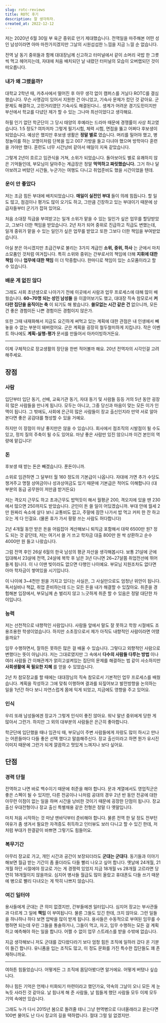 ```yaml
---
slug: rotc-reviews
title: ROTC 후기
description: 잘 생각하자.
created_at: 2022-12-12
---
```


저는 2020년 6월 30일 부 육군 중위로 만기 제대했습니다. 전역일을 마주해본 어떤 성인 남성이라면 아마 마찬가지겠지만 그날의 시원섭섭한
느낌을 지금 느낄 순 없습니다.

전역 날 동기 중위들과 함께 대대장님께 신고하고 터미널에서 같이 소머리 국밥 한 그릇씩 먹고 헤어지는데, 자대에 처음 배치되던 날 내렸던
터미널의 모습이 오버랩되던 것이 떠오릅니다.

### 내가 왜 그랬을까?

대학교 2학년 때, 카추사에서 떨어진 후 아무 생각 없이 캠퍼스를 거닐다 ROTC를 결심했습니다. 무슨 사명감이 있어서 지원한 건 아니었고,
기숙사 문제가 컸던 것 같아요. 군문제도 해결하고, 고민거리였던 기숙사도 해결된다니.. 생계가 어려운 경기도민이지만 부산에서 학교를 다녔던
제가 할 수 있는 그나마 최선이었다고 생각해요.

하필 인기 없던 학군단이 그 당시 태양의 후예라는 드라마 때문에 경쟁률이 사상 최고였습니다. 1:5 정도? 여차저차 그렇게 필기시험, 체력
시험, 면접을 뚫고 어쩌다 후보생이 되었습니다. 예상은 했지만 후보생 생활은 **정말 별로** 였습니다. 머리를 밀어야 했고, 병정놀이를
하는 꼬맹이처럼 단복을 입고 007 가방을 들고 다녀야 했으며 방학마다 훈련을 가야만 했다. 훈련도 너무 시간낭비 같아서 매일이 지옥
같았습니다.

그렇게 2년이 흐르고 임관식을 거쳐, 소위가 되었습니다. 돌아보아도 별로 유쾌하지 않은 기억들인데, 부모님이 달아주는 계급장은 정말
**먹먹하고 짜릿했습니다.** 그거 하나 달아보려고 버텼던 시간들, 누군가는 여행도 다니고 취업준비도 했을 시간이었을 텐데.

### 운이 안 좋았다

저는 조금 힘든 부대에 배치되었습니다. **매일이 실전인 부대** 들이 의례 힘듭니다. 할 일도 많고, 점검이나 평가도 많이 오기도 하고,
그만큼 긴장하고 있는 부대이기 때문에 상급자들부터 군기가 잡혀 있어요.

처음 소대장 직급을 부여받고는 일개 소위가 맡을 수 있는 일인가 싶은 업무를 할당받았고, 그보다 더한 책임을 받았습니다. 2년 차가 되어
중위로 진급하고 직급도 변했는데, 일개 중위가 맡을 수 있는 일인가 싶은 업무를 받았고 또한 그보다 더한 책임을 부여받았습니다.

아실 분은 아시겠지만 초급간부로 불리는 3가지 계급인 **소위, 중위, 하사** 는 군에서 마치 소모품인 것처럼 여겨집니다. 특히 소위와
중위는 간부로서의 책임에 더해 **지휘에 대한 책임** 이나 **업무에 대한 책임** 이 더 막중합니다. 한마디로 책임이 있는 소모품이라고
할 수 있습니다.

### 배운 게 없진 않다

그래도 사회 초년생으로 나아가기 전에 이곳에서 사람과 업무 프로세스에 대해 많이 배웠습니다. **60~70명 되는 성인 남성들** 을
이끌어보기도 했고, 대대장 직속 참모로서 **커다란 집단을 움직이는 축** 이 되기도 해 봤습니다. **쓸모없는 시간 같은 건** 없으니까,
모든 건 좋은 경험이든 나쁜 경험이든 경험이지 않은가.

또한 그때 내재화해서 지금도 요긴하게 써먹고 있는 계획에 대한 관점은 내 인생에서 빼놓을 수 없는 부분이 돼버렸어요. 군은 계획을 굉장히
철두철미하게 지킵니다. 작은 이벤트 하나에도 **계획-실행-평가** 문서를 만들어서 아카이빙하거든요.

---

이제 구체적으로 장교생활의 장단을 한번 적어볼까 해요. 20년 전역자의 시각인걸 고려해주세요.

## 장점

### 사람

입단부터 입단 동기, 선배, 교육기관 동기, 자대 동기 및 사람들 등등 거의 5년 동안 굉장히 많은 사람들을 만나게 됩니다. 모두는 아니고,
그중 당신과 마음이 맞는 모든 이가 인맥이 됩니다. 그 밖에도, 사회에 은근히 많은 사람들이 장교 출신인지라 만약 서로 알아본다면 좋은
공감대를 형성할 수 있을 거예요.

하지만 이 장점이 마냥 좋지만은 않을 수 있습니다. 회사에서 점조직의 시발점이 될 수도 있고, 정치 질의 주축이 될 수도 있어요. 마냥 좋은
사람만 있진 않으니까 이건 본인의 역량에 맡깁니다!

### 돈

후보생 때 받는 돈은 빼겠습니다. 푼돈이니까.

소위로 임관하면 그 달부터 월 160 정도의 기본급이 나옵니다. 자대에 가면 추가 수당도 챙겨주고 명절 상여금이나 성과상여금도 있기 때문에
기본급은 적어도 이해합니다 (대부분의 동급 공무원이 저만큼 받거든요)

저는 격오지 근무도 하고 초과근무도 밥먹듯이 해서 월평균 200, 격오지에 있을 땐 230에서 많으면 250까지도 받았습니다. 군인이 돈 쓸
일이 어딨겠습니까. 부대 안에 월세 2만 원짜리 숙소에 살다 보니 교통비도 없고, 주말에 잠깐 나가서 밥 먹고 커피 한 잔 하고 오는 게 다
인걸요. (물론 휴가 가서 팡팡 쓰는 사람도 허다합니다)

2년 4개월 동안 받은 돈을 어림잡아 계산해보니 퇴직금 포함해서 대략 6500만 원? 정도 되는 것 같던데, 저는 여기서 쓸 거 쓰고 학자금
대출 800만 원 싹 상환하고 순수 4000만 원 들고 나왔습니다.

그럼 전역 후인 26살 6월의 한국 남성의 평균 자산을 생각해봅시다. 보통 21살에 군에 입대해서 23살에 전역, 24살에 복학 후 남은
3년 다니면 26~27살쯤 취업전선에 뛰어들게 됩니다. 이 나 이땐 빚이라도 없으면 다행인 나이예요. 부모님 지원조차도 없다면 아마 학자금이
쌓여있을 시기입니다.

이 나이에 3~4천만 원을 가지고 있다는 사실은, 그 사실만으로도 엄청난 위안이 됩니다. 독서실비나 책값, 취업 준비하는데 드는 모든 돈을
내가 해결할 수 있잖아요. 취준을 경험해본 입장에서, 부모님께 손 벌리지 않고 느긋하게 취준 할 수 있음은 정말 대단한 차이입니다.

### 능력

저는 선천적으로 내향적인 사람입니다. 사람들 앞에서 말도 잘 못하고 학창 시절에도 조용조용한 학생이었습니다. 하지만 소초장으로서 제가 아직도
내향적인 사람이라면 어땠을까요?

임무 수행하면서, 잘하든 못하든 많은 걸 배울 수 있습니다. 그렇다고 외향적인 사람으로 변했다는 뜻이 아닙니다. 저는 그대로였지만 그 속에서
**다수의 사람들 다루는 방법** 이나 여러 사람들 간 이해관계가 얽히고설켜있는 집단의 문제를 해결하는 법 같이 사소하지만 **사회생활에 꼭
필요한 지혜** 를 얻을 수 있었습니다.

2년 차 참모장교를 할 때에는 대대장님의 직속 참모로서 기본적인 업무 프로세스를 배웠습니다. 계획을 작성하고 그에 맞춰 이행하며 결과를
되짚어보고 발전방향을 논의하는 일을 1년간 하다 보니 자연스럽게 몸에 익게 되었고, 지금에도 영향을 주고 있어요.

### 인식

우리 또래 남성들에겐 장교가 그렇게 인식이 좋진 않아요. 워낙 말년 중위에게 당한 게 많아서 그런가. 하지만 그 외의 대부분의 사람들은
은근히 좋아합니다.

학군단에 입단했을 때나 임관식 때, 부모님이 주변 사람들에게 자랑도 많이 하시고 만나는 어른들마다 다들 좋은 선택 했다고 말씀해주신다. 장교
출신이라고 하면 뭔가 유시진 이미지 때문에 그런가 되게 깔끔하고 멋있게 느껴지나 보다 싶어요.

## 단점

### 경력 단절

전역하고 나면 바로 백수이기 때문에 취준을 해야 합니다. 문과 계열에서도 영업직군은 좋은 스펙이 될 수 있지만, 다른 전공이나 나처럼 공대의
경우 2년 반 동안 전공에 대한 아무런 이점이 없는 일을 하며 시간을 낭비한 것이기 때문에 굉장한 단점이 됩니다. 장교 출신 우대전형이나
장교 출신 특별채용 같은 전형은 정말 다 옛말입니다.

마치 처음 시작하는 것 마냥 맨바닥부터 준비해야 합니다. 물론 전역 한 달 정도 전부턴 여유가 좀 생겨서 필요한 자격증도 취득하고 인터뷰도
보러 다니고 할 수 있긴 한데, 저처럼 부대가 한결같이 바쁘면 그렇기도 힘들어요.

### 복무기간

아무리 장교로 가고, 개인 시간과 공간이 보장되더라도 **군대는 군대다**. 동기들과 이야기해보면 월급 받는 기간이 좀 줄더라도 다들 빨리
나오고 싶어 합니다. 옛날에 24개월, 21개월 하던 시절에야 장교로 가는 게 경쟁력 있었지 지금 18개월 vs 28개월 고르라면 당연히
18개월이지 않을까요. 심지어 병사들 월급도 많이 올랐고 휴대폰도 다들 쓰기 때문에 병으로 빨리 다녀오는 게 딱히 나쁘지 않습니다.

### 여긴 일터야

용사들에게 군대는 큰 의미 없겠지만, 간부들에겐 일터입니다. 심지어 장교는 부사관들과 다르게 그 일에 **책임** 이 부여됩니다. 물론
그들도 있긴 한데, 크지 않아요. 그런 일들을 하나하나 하다 보면 압박을 많이 받게 됩니다. 용사들은 수동적으로 부여된 임무를 수행하면
되는데 우린 그들을 통솔하거나, 그들이 먹고, 자고, 임무 수행하는 모든 걸 계획하고 예측해야 하는 일을 합니다. 어쩔 수 없이 업무
스트레스를 받을 수밖에 없습니다.

지금 생각해보니 저도 군대를 갔다왔다라기 보다 엄청 힘든 조직에 일하러 갔다 온 기분이 들긴 합니다. 유니폼을 입는 조직도 많고, 이 정도
문화를 가진 특수한 집단들도 꽤 존재하니까요.

---

여하튼 힘들었습니다. 어떻게든 그 조직에 몸담아봤다면 알거에요. 어떻게 버텼나 싶습니다.

허나 힘든 기억은 언제나 미화되기 마련이라고 했던가요, 약속의 그날이 오니 모든 게 눈 녹듯 사라진 것 같아요. 날 힘나게 해 준 사람들,
날 힘들게 했던 사람들 모두 이제 모두 기억 속에만 있습니다.

그래도 누가 다시 2015년 봄으로 돌려줄 테니 그냥 현역병으로 다녀올래라고 묻는다면 100번 물어도 난 다시 장교의 길을 택하렵니다. 절대
그럴 일 없겠지만.
